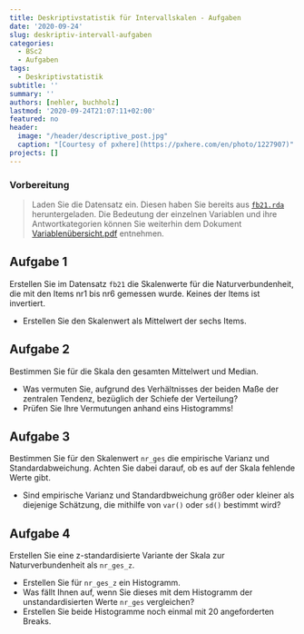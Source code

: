 ```yaml
---
title: Deskriptivstatistik für Intervallskalen - Aufgaben
date: '2020-09-24'
slug: deskriptiv-intervall-aufgaben
categories:
  - BSc2
  - Aufgaben
tags:
  - Deskriptivstatistik
subtitle: ''
summary: ''
authors: [nehler, buchholz]
lastmod: '2020-09-24T21:07:11+02:00'
featured: no
header:
  image: "/header/descriptive_post.jpg"
  caption: "[Courtesy of pxhere](https://pxhere.com/en/photo/1227907)"
projects: []
---
```



### Vorbereitung

> Laden Sie die Datensatz ein. Diesen haben Sie bereits aus [<i class="fas fa-download"></i> `fb21.rda`](/post/fb21.rda) heruntergeladen. Die Bedeutung der einzelnen Variablen und ihre Antwortkategorien können Sie weiterhin dem Dokument [Variablenübersicht.pdf](/post/variablen.pdf) entnehmen.


## Aufgabe 1

Erstellen Sie im Datensatz `fb21` die Skalenwerte für die Naturverbundenheit, die mit den Items nr1 bis nr6 gemessen wurde. Keines der Items ist invertiert.


* Erstellen Sie den Skalenwert als Mittelwert der sechs Items.

## Aufgabe 2

Bestimmen Sie für die Skala den gesamten Mittelwert und Median.

* Was vermuten Sie, aufgrund des Verhältnisses der beiden Maße der zentralen
Tendenz, bezüglich der Schiefe der Verteilung?
* Prüfen Sie Ihre Vermutungen anhand eins Histogramms!

## Aufgabe 3

Bestimmen Sie für den Skalenwert `nr_ges` die empirische Varianz und Standardabweichung. Achten Sie dabei darauf, ob es auf der Skala fehlende Werte gibt.

* Sind empirische Varianz und Standardbweichung größer oder kleiner als diejenige Schätzung, die mithilfe von `var()` oder `sd()` bestimmt wird?  


## Aufgabe 4

Erstellen Sie eine z-standardisierte Variante der Skala zur Naturverbundenheit als `nr_ges_z`.

* Erstellen Sie für `nr_ges_z` ein Histogramm.
* Was fällt Ihnen auf, wenn Sie dieses mit dem Histogramm der unstandardisierten Werte `nr_ges` vergleichen?
* Erstellen Sie beide Histogramme noch einmal mit 20 angeforderten Breaks.
